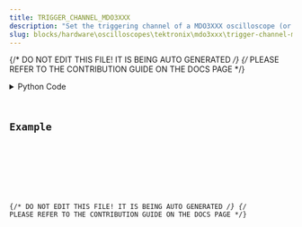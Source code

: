 ```yaml
---
title: TRIGGER_CHANNEL_MDO3XXX
description: "Set the triggering channel of a MDO3XXX oscilloscope (or query it)."
slug: blocks/hardware\oscilloscopes\tektronix\mdo3xxx\trigger-channel-mdo3xxx
---
```


{/* DO NOT EDIT THIS FILE! IT IS BEING AUTO GENERATED */}
{/* PLEASE REFER TO THE CONTRIBUTION GUIDE ON THE DOCS PAGE */}


<PythonDocsDisplay docstring={docstring} />
<details>
<summary>Python Code</summary>



<Code code={pythonCode} lang="py" wrap theme="dracula" />

[Find this Flojoy Block on GitHub](https://github.com/flojoy-ai/blocks/blob/main/blocks/HARDWARE\OSCILLOSCOPES\TEKTRONIX\MDO3XXX\TRIGGER_CHANNEL_MDO3XXX/TRIGGER_CHANNEL_MDO3XXX.py)

</details>

## Example


<GetHelpWidget />


<AppDisplay app={app} blockName="TRIGGER_CHANNEL_MDO3XXX" client:visible />


<Example />

{/* DO NOT EDIT THIS FILE! IT IS BEING AUTO GENERATED */}
{/* PLEASE REFER TO THE CONTRIBUTION GUIDE ON THE DOCS PAGE */}
